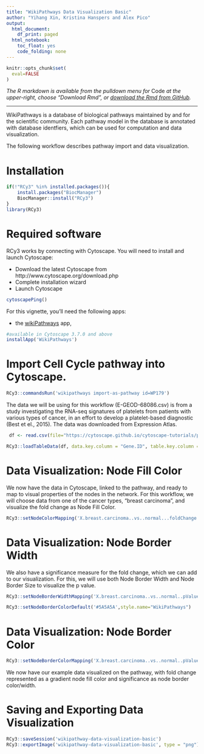 ```yaml
---
title: "WikiPathways Data Visualization Basic"
author: "Yihang Xin, Kristina Hanspers and Alex Pico"
output:
  html_document:
    df_print: paged
  html_notebook:
    toc_float: yes
    code_folding: none
---
```

```r
knitr::opts_chunk$set(
  eval=FALSE
)
```
*The R markdown is available from the pulldown menu for* Code *at the upper-right, choose "Download Rmd", or [download the Rmd from GitHub](https://raw.githubusercontent.com/cytoscape/cytoscape-automation/master/for-scripters/R/notebooks/Wikipathways-data-visualiztion-basic.Rmd).*

<hr />

WikiPathways is a database of biological pathways maintained by and for the scientific community. Each pathway model in the database is annotated with database identfiers, which can be used for computation and data visualization.

The following workflow describes pathway import and data visualization.

# Installation
```r
if(!"RCy3" %in% installed.packages()){
    install.packages("BiocManager")
    BiocManager::install("RCy3")
}
library(RCy3)
```

# Required software
RCy3 works by connecting with Cytoscape. You will need to install and launch Cytoscape:

* Download the latest Cytoscape from http://www.cytoscape.org/download.php
* Complete installation wizard
* Launch Cytoscape


```r
cytoscapePing()
```

For this vignette, you’ll need the following apps: 

* the [wikiPathways](https://apps.cytoscape.org/apps/wikipathways) app, 

```r
#available in Cytoscape 3.7.0 and above
installApp('WikiPathways')
```

# Import Cell Cycle pathway into Cytoscape.


```r
RCy3::commandsRun('wikipathways import-as-pathway id=WP179')
```

The data we will be using for this workflow (E-GEOD-68086.csv) is from a study investigating the RNA-seq signatures of platelets from patients with various types of cancer, in an effort to develop a platelet-based diagnostic (Best et el., 2015). The data was downloaded from Expression Atlas.

```r
 df <- read.csv(file="https://cytoscape.github.io/cytoscape-tutorials/protocols/data/E-GEOD-68086.csv", stringsAsFactors = FALSE)

RCy3::loadTableData(df, data.key.column = "Gene.ID", table.key.column = "Ensembl" )

```

# Data Visualization: Node Fill Color

We now have the data in Cytoscape, linked to the pathway, and ready to map to visual properties of the nodes in the network. For this workflow, we will choose data from one of the cancer types, "breast carcinoma", and visualize the fold change as Node Fill Color.

```r
RCy3::setNodeColorMapping('X.breast.carcinoma..vs..normal...foldChange', colors=paletteColorBrewerRdBu, style.name="WikiPathways")
```

# Data Visualization: Node Border Width

We also have a significance measure for the fold change, which we can add to our visualization. For this, we will use both Node Border Width and Node Border Size to visualize the p value.
```r
RCy3::setNodeBorderWidthMapping('X.breast.carcinoma..vs..normal..pValue', table.column.values=c(0,0.05), widths=c(5,5,1,1), mapping.type='c', style.name="WikiPathways")

RCy3::setNodeBorderColorDefault('#5A5A5A',style.name="WikiPathways")
```

# Data Visualization: Node Border Color

```r
RCy3::setNodeBorderColorMapping('X.breast.carcinoma..vs..normal..pValue', c(0, 0.05,0.05), c('#FC0FC0', '#FC0FC0', '#5A5A5A'), mapping.type='c', style.name="WikiPathways")
```

We now have our example data visualized on the pathway, with fold change represented as a gradient node fill color and significance as node border color/width.

# Saving and Exporting Data Visualization
```r
RCy3::saveSession('wikipathway-data-visualization-basic')
RCy3::exportImage('wikipathway-data-visualization-basic', type = "png")
```


